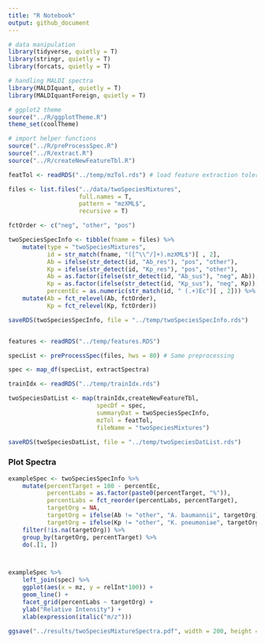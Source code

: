 ```yaml
---
title: "R Notebook"
output: github_document
---
```

 
```r
# data manipulation
library(tidyverse, quietly = T)
library(stringr, quietly = T)
library(forcats, quietly = T)

# handling MALDI spectra
library(MALDIquant, quietly = T)
library(MALDIquantForeign, quietly = T)

# ggplot2 theme
source("../R/ggplotTheme.R")
theme_set(coolTheme)

# import helper functions
source("../R/preProcessSpec.R")
source("../R/extract.R")
source("../R/createNewFeatureTbl.R")

featTol <- readRDS("../temp/mzTol.rds") # load feature extraction tolerance
```


```r
files <- list.files("../data/twoSpeciesMixtures", 
                    full.names = T, 
                    pattern = "mzXML$",
                    recursive = T)

fctOrder <- c("neg", "other", "pos")

twoSpeciesSpecInfo <- tibble(fname = files) %>%
    mutate(type = "twoSpeciesMixtures",
           id = str_match(fname, "([^\\^/]+).mzXML$")[ , 2],
           Ab = ifelse(str_detect(id, "Ab_res"), "pos", "other"),
           Kp = ifelse(str_detect(id, "Kp_res"), "pos", "other"),
           Ab = as.factor(ifelse(str_detect(id, "Ab_sus"), "neg", Ab)),
           Kp = as.factor(ifelse(str_detect(id, "Kp_sus"), "neg", Kp)),
           percentEc = as.numeric(str_match(id, " (.+)Ec")[ , 2])) %>%
    mutate(Ab = fct_relevel(Ab, fctOrder),
           Kp = fct_relevel(Kp, fctOrder))

saveRDS(twoSpeciesSpecInfo, file = "../temp/twoSpeciesSpecInfo.rds")


features <- readRDS("../temp/features.RDS")

specList <- preProcessSpec(files, hws = 80) # Same preprocessing

spec <- map_df(specList, extractSpectra)

trainIdx <- readRDS("../temp/trainIdx.rds")

twoSpeciesDatList <- map(trainIdx,createNewFeatureTbl, 
                         specDf = spec,
                         summaryDat = twoSpeciesSpecInfo,
                         mzTol = featTol,
                         fileName = "twoSpeciesMixtures")

saveRDS(twoSpeciesDatList, file = "../temp/twoSpeciesDatList.rds")
```

### Plot Spectra
```r

exampleSpec <- twoSpeciesSpecInfo %>%
    mutate(percentTarget = 100 - percentEc,
           percentLabs = as.factor(paste0(percentTarget, "%")),
           percentLabs = fct_reorder(percentLabs, percentTarget),
           targetOrg = NA,
           targetOrg = ifelse(Ab != "other", "A. baumannii", targetOrg),
           targetOrg = ifelse(Kp != "other", "K. pneumoniae", targetOrg)) %>%
    filter(!is.na(targetOrg)) %>%
    group_by(targetOrg, percentTarget) %>%
    do(.[1, ])



exampleSpec %>%
    left_join(spec) %>%
    ggplot(aes(x = mz, y = relInt*100)) + 
    geom_line() +
    facet_grid(percentLabs ~ targetOrg) +
    ylab("Relative Intensity") +
    xlab(expression(italic("m/z")))

ggsave("../results/twoSpeciesMixtureSpectra.pdf", width = 200, height = 120, unit = "mm", useDingbats = F)
```

